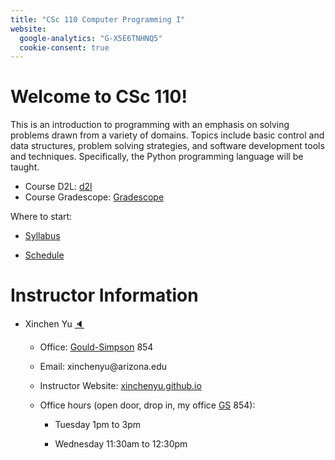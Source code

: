 ```yaml
---
title: "CSc 110 Computer Programming I"
website:
  google-analytics: "G-X5E6TNHNQ5"
  cookie-consent: true
---
```


# Welcome to CSc 110!

This is an introduction to programming with an emphasis on solving problems drawn from a variety of domains. Topics include basic control and data structures, problem solving strategies, and software development tools and techniques. Specifically, the Python programming language will be taught.

-   Course D2L: [d2l](https://d2l.arizona.edu/d2l/home/1386086)
-   Course Gradescope: [Gradescope](https://www.gradescope.com/courses/676322)

Where to start:

-   [Syllabus](syllabus.html)

-   [Schedule](schedule.html)

# Instructor Information

-   Xinchen Yu [🔈](https://xinchenyu.github.io/)

    -   Office: [Gould-Simpson](https://goo.gl/maps/h8Vyf7RNQiMAScDY6) 854

    -   Email: xinchenyu\@arizona.edu

    -   Instructor Website: [xinchenyu.github.io](https://xinchenyu.github.io/)

    -   Office hours (open door, drop in, my office [GS](https://goo.gl/maps/h8Vyf7RNQiMAScDY6) 854):

        -   Tuesday 1pm to 3pm

        -   Wednesday 11:30am to 12:30pm
